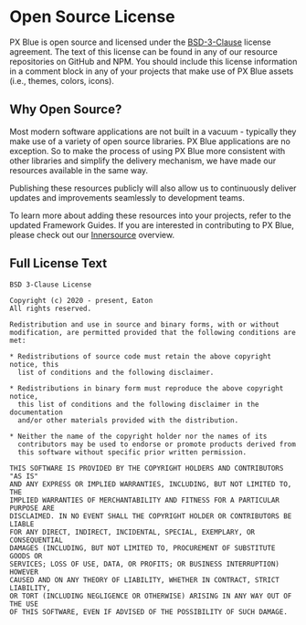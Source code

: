# Open Source License

PX Blue is open source and licensed under the [BSD-3-Clause](https://github.com/pxblue/themes/blob/master/LICENSE) license agreement. The text of this license can be found in any of our resource repositories on GitHub and NPM. You should include this license information in a comment block in any of your projects that make use of PX Blue assets (i.e., themes, colors, icons).

## Why Open Source?

Most modern software applications are not built in a vacuum - typically they make use of a variety of open source libraries. PX Blue applications are no exception. So to make the process of using PX Blue more consistent with other libraries and simplify the delivery mechanism, we have made our resources available in the same way.

Publishing these resources publicly will also allow us to continuously deliver updates and improvements seamlessly to development teams.

To learn more about adding these resources into your projects, refer to the updated Framework Guides.
If you are interested in contributing to PX Blue, please check out our [Innersource](/community/innersourcing) overview.

## Full License Text

```
BSD 3-Clause License

Copyright (c) 2020 - present, Eaton
All rights reserved.

Redistribution and use in source and binary forms, with or without
modification, are permitted provided that the following conditions are met:

* Redistributions of source code must retain the above copyright notice, this
  list of conditions and the following disclaimer.

* Redistributions in binary form must reproduce the above copyright notice,
  this list of conditions and the following disclaimer in the documentation
  and/or other materials provided with the distribution.

* Neither the name of the copyright holder nor the names of its
  contributors may be used to endorse or promote products derived from
  this software without specific prior written permission.

THIS SOFTWARE IS PROVIDED BY THE COPYRIGHT HOLDERS AND CONTRIBUTORS "AS IS"
AND ANY EXPRESS OR IMPLIED WARRANTIES, INCLUDING, BUT NOT LIMITED TO, THE
IMPLIED WARRANTIES OF MERCHANTABILITY AND FITNESS FOR A PARTICULAR PURPOSE ARE
DISCLAIMED. IN NO EVENT SHALL THE COPYRIGHT HOLDER OR CONTRIBUTORS BE LIABLE
FOR ANY DIRECT, INDIRECT, INCIDENTAL, SPECIAL, EXEMPLARY, OR CONSEQUENTIAL
DAMAGES (INCLUDING, BUT NOT LIMITED TO, PROCUREMENT OF SUBSTITUTE GOODS OR
SERVICES; LOSS OF USE, DATA, OR PROFITS; OR BUSINESS INTERRUPTION) HOWEVER
CAUSED AND ON ANY THEORY OF LIABILITY, WHETHER IN CONTRACT, STRICT LIABILITY,
OR TORT (INCLUDING NEGLIGENCE OR OTHERWISE) ARISING IN ANY WAY OUT OF THE USE
OF THIS SOFTWARE, EVEN IF ADVISED OF THE POSSIBILITY OF SUCH DAMAGE.
```
